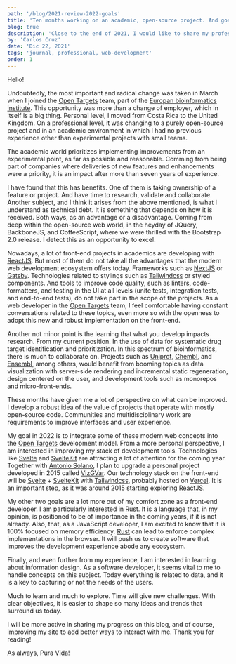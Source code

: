 ```yaml
---
path: '/blog/2021-review-2022-goals'
title: 'Ten months working on an academic, open-source project. And goals for 2022'
blog: true
description: 'Close to the end of 2021, I would like to share my professional perspective of the year. And the plans and goals that come with 2022.'
by: 'Carlos Cruz'
date: 'Dic 22, 2021'
tags: 'journal, professional, web-development'
order: 1
---
```


Hello!

Undoubtedly, the most important and radical change was taken in March when I joined the [Open Targets](https://www.opentargets.org/ 'Open Targets') team, part of the [Europan bioinformatics institute](https://www.ebi.ac.uk/ 'Europan bioinformatics institute'). This opportunity was more than a change of employer, which in itself is a big thing. Personal level, I moved from Costa Rica to the United Kingdom. On a professional level, it was changing to a purely open-source project and in an academic environment in which I had no previous experience other than experimental projects with small teams.

The academic world prioritizes implementing improvements from an experimental point, as far as possible and reasonable. Comming from being part of companies where deliveries of new features and enhancements were a priority, it is an impact after more than seven years of experience.

I have found that this has benefits. One of them is taking ownership of a feature or project. And have time to research, validate and collaborate. Another subject, and I think it arises from the above mentioned, is what I understand as technical debt. It is something that depends on how it is received. Both ways, as an advantage or a disadvantage. Coming from deep within the open-source web world, in the heyday of JQuery, BackboneJS, and CoffeeScript, where we were thrilled with the Bootstrap 2.0 release. I detect this as an opportunity to excel.

Nowadays, a lot of front-end projects in academics are developing with [ReactJS](https://reactjs.org/ 'ReactJS'). But most of them do not take all the advantages that the modern web development ecosystem offers today. Frameworks such as [NextJS](https://nextjs.org/ 'NextJS') or [Gatsby](https://www.gatsbyjs.com/ 'Gatsby'). Technologies related to stylings such as [Tailwindcss](https://tailwindcss.com/ 'Tailwindcss') or styled components. And tools to improve code quality, such as linters, code-formatters, and testing in the UI at all levels (unite tests, integration tests, and end-to-end tests), do not take part in the scope of the projects. As a web developer in the [Open Targets](https://www.opentargets.org/ 'Open Targets') team, I feel comfortable having constant conversations related to these topics, even more so with the openness to adopt this new and robust implementation on the front-end.

Another not minor point is the learning that what you develop impacts research. From my current position. In the use of data for systematic drug target identification and prioritization. In this spectrum of bioinformatics, there is much to collaborate on. Projects such as [Uniprot](https://www.uniprot.org/ 'Uniprot'), [Chembl](https://www.ebi.ac.uk/chembl/ 'Chembl'), and [Ensembl](https://www.ensembl.org/index.html 'Ensembl'), among others, would benefit from booming topics as data visualization with server-side rendering and incremental static regeneration, design centered on the user, and development tools such as monorepos and micro-front-ends.

These months have given me a lot of perspective on what can be improved. I develop a robust idea of the value of projects that operate with mostly open-source code. Communities and multidisciplinary work are requirements to improve interfaces and user experience.

My goal in 2022 is to integrate some of these modern web concepts into the [Open Targets](https://www.opentargets.org/ 'Open Targets') development model. From a more personal perspective, I am interested in improving my stack of development tools. Technologies like [Svelte](https://svelte.dev/ 'Svelte') and [SvelteKit](https://kit.svelte.dev/ 'SvelteKit') are attracting a lot of attention for the coming year. Together with [Antonio Solano](https://www.antonio-solano.com/), I plan to upgrade a personal project developed in 2015 called [VizGVar](https://www.carcruz.dev/projects/vizgvar 'VizGVar'). Our technology stack on the front-end will be [Svelte](https://svelte.dev/ 'Svelte') + [SvelteKit](https://kit.svelte.dev/ 'SvelteKit') with [Tailwindcss](https://tailwindcss.com/ 'Tailwindcss'), probably hosted on [Vercel](https://vercel.com/ 'Vercel'). It is an important step, as it was around 2015 starting exploring [ReactJS](https://reactjs.org/ 'ReactJS').

My other two goals are a lot more out of my comfort zone as a front-end developer. I am particularly interested in [Rust](https://www.rust-lang.org/ 'Rust'). It is a language that, in my opinion, is positioned to be of importance in the coming years, if it is not already. Also, that, as a JavaScript developer, I am excited to know that it is 100% focused on memory efficiency. [Rust](https://www.rust-lang.org/ 'Rust') can lead to enforce complex implementations in the browser. It will push us to create software that improves the development experience abode any ecosystem.

Finally, and even further from my experience, I am interested in learning about information design. As a software developer, it seems vital to me to handle concepts on this subject. Today everything is related to data, and it is a key to capturing or not the needs of the users.

Much to learn and much to explore. Time will give new challenges. With clear objectives, it is easier to shape so many ideas and trends that surround us today.

I will be more active in sharing my progress on this blog, and of course, improving my site to add better ways to interact with me. Thank you for reading!

As always, Pura Vida!
